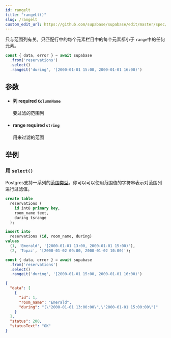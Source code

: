 ```yaml
---
id: rangelt
title: "rangeLt()"
slug: /rangelt
custom_edit_url: https://github.com/supabase/supabase/edit/master/spec/supabase_js_v2.yml
---
```


只与范围列有关。只匹配行中的每个元素栏目中的每个元素都小于 `range`中的任何元素。

```ts
const { data, error } = await supabase
  .from('reservations')
  .select()
  .rangeLt('during', '[2000-01-01 15:00, 2000-01-01 16:00)')
```


## 参数


<ul className="method-list-group">
  
<li className="method-list-item">
  <h4 className="method-list-item-label">
    <span className="method-list-item-label-name">
      列
    </span>
    <span className="method-list-item-label-badge required">
      required
    </span>
    <span className="method-list-item-validation">
      <code>ColumnName</code>
    </span>
  </h4>
  <div class="method-list-item-description">

要过滤的范围列

  </div>
  
</li>


<li className="method-list-item">
  <h4 className="method-list-item-label">
    <span className="method-list-item-label-name">
      range
    </span>
    <span className="method-list-item-label-badge required">
      required
    </span>
    <span className="method-list-item-validation">
      <code>string</code>
    </span>
  </h4>
  <div class="method-list-item-description">

用来过滤的范围

  </div>
  
</li>

</ul>














## 举例

### 用 `select()`

Postgres支持一系列的[范围类型](https://www.postgresql.org/docs/current/rangetypes.html)。你可以可以使用范围值的字符串表示对范围列进行过滤值。

<Tabs scrollable size="small" type="underlined" defaultActiveId="schema">
<TabPanel id="schema" label="Schema">

  ```sql
  create table
    reservations (
      id int8 primary key,
      room_name text,
      during tsrange
    );

  insert into
    reservations (id, room_name, during)
  values
    (1, 'Emerald', '[2000-01-01 13:00, 2000-01-01 15:00)'),
    (2, 'Topaz', '[2000-01-02 09:00, 2000-01-02 10:00)');
  ```

</TabPanel>
<TabPanel id="js" label="JavaScript">

  ```ts
  const { data, error } = await supabase
    .from('reservations')
    .select()
    .rangeLt('during', '[2000-01-01 15:00, 2000-01-01 16:00)')
  ```

</TabPanel>
<TabPanel id="result" label="Result">

  ```json
  {
    "data": [
      {
        "id": 1,
        "room_name": "Emerald",
        "during": "[\"2000-01-01 13:00:00\",\"2000-01-01 15:00:00\")"
      }
    ],
    "status": 200,
    "statusText": "OK"
  }
  ```

</TabPanel>
</Tabs>